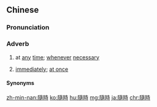 {{also|随時|随时}}
==Chinese==
{{zh-forms|s=随时}}

===Pronunciation===
{{zh-pron
|m=suíshí
|c=ceoi4 si4
|h=pfs=sùi-sṳ̀
|mn=sûi-sî
|ma=Zh-suíshí.ogg
|cat=adv
}}

===Adverb===
{{zh-adv}}

# at [[any]] [[time]]; [[whenever]] [[necessary]]
# {{lb|zh|Min Nan}} [[immediately]]; [[at once]]

====Synonyms====
{{zh-dial|馬上}}

{{zh-cat|Elementary}}

[[zh-min-nan:隨時]]
[[ko:隨時]]
[[hu:隨時]]
[[mg:隨時]]
[[ja:隨時]]
[[chr:隨時]]